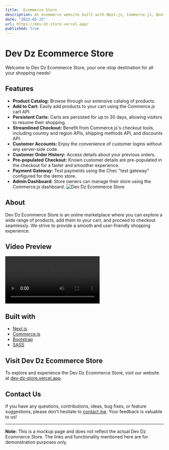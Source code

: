 ```yaml
---
title:  Ecommerce Store
description: An ecommerce website built with Next.js, Commerce.js, Bootstrap, and SASS. Explore a variety of products, add them to your cart, and proceed to checkout.
date: "2023-05-25"
url: https://dev-dz-store.vercel.app/
published: true
---
```


# Dev Dz Ecommerce Store

Welcome to Dev Dz Ecommerce Store, your one-stop destination for all your shopping needs!


## Features

- **Product Catalog:** Browse through our extensive catalog of products.
- **Add to Cart:** Easily add products to your cart using the Commerce.js cart API.
- **Persistent Carts:** Carts are persisted for up to 30 days, allowing visitors to resume their shopping.
- **Streamlined Checkout:** Benefit from Commerce.js's checkout tools, including country and region APIs, shipping methods API, and discounts API.
- **Customer Accounts:** Enjoy the convenience of customer logins without any server-side code.
- **Customer Order History:** Access details about your previous orders.
- **Pre-populated Checkout:** Known customer details are pre-populated in the checkout for a faster and smoother experience.
- **Payment Gateway:** Test payments using the Chec "test gateway" configured for the demo store.
- **Admin Dashboard:** Store owners can manage their store using the Commerce.js dashboard.
![Dev Dz Ecommerce Store](/Demo-Store.png)


## About

Dev Dz Ecommerce Store is an online marketplace where you can explore a wide range of products, add them to your cart, and proceed to checkout seamlessly. We strive to provide a smooth and user-friendly shopping experience.



## Video Preview

<video src="/homecommercecartexp.mp4" autoplay controls>
  Sorry, your browser doesn't support embedded videos, Click [here](/homecommercecartexp.mp4) to watch a preview of the store. 
</video>

## Built with

- [Next.js](https://nextjs.org)
- [Commerce.js](https://commercejs.com)
- [Bootstrap](https://getbootstrap.com)
- [SASS](https://sass-lang.com)

## Visit Dev Dz Ecommerce Store

To explore and experience the Dev Dz Ecommerce Store, visit our website at [dev-dz-store.vercel.app](https://dev-dz-store.vercel.app/).

## Contact Us

If you have any questions, contributions, ideas, bug fixes, or feature suggestions, please don't hesitate to [contact me](mailto:th.dev.design@gmail.com). Your feedback is valuable to us!

---

**Note:** This is a mockup page and does not reflect the actual Dev Dz Ecommerce Store. The links and functionality mentioned here are for demonstration purposes only.
